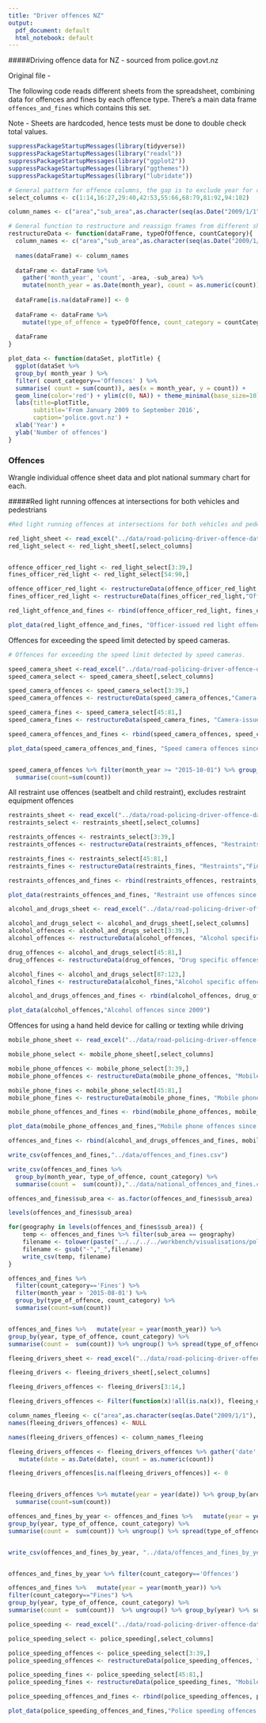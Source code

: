 ```yaml
---
title: "Driver offences NZ"
output:
  pdf_document: default
  html_notebook: default
---
```


#####Driving offence data for NZ - sourced from police.govt.nz

Original file -

The following code reads different sheets from the spreadsheet, combining data for offences and fines by each offence type. There's a main data frame `offences_and_fines` which contains this set.

Note - Sheets are hardcoded, hence tests must be done to double check total values.


```r
suppressPackageStartupMessages(library(tidyverse))
suppressPackageStartupMessages(library("readxl"))
suppressPackageStartupMessages(library("ggplot2"))
suppressPackageStartupMessages(library("ggthemes"))
suppressPackageStartupMessages(library("lubridate"))
```


```r

# General pattern for offence columns, the gap is to exclude year for consistent renaming. Update the range as new quarterly data comes through
select_columns <- c(1:14,16:27,29:40,42:53,55:66,68:79,81:92,94:102)

column_names <- c("area","sub_area",as.character(seq(as.Date("2009/1/1"), as.Date("2016/9/1"), "months")))

# General function to restructure and reassign frames from different sheets
restructureData <- function(dataFrame, typeOfOffence, countCategory){
  column_names <- c("area","sub_area",as.character(seq(as.Date("2009/1/1"), as.Date("2016/9/1"), "months")))
  
  names(dataFrame) <- column_names
  
  dataFrame <- dataFrame %>% 
    gather('month_year', 'count', -area, -sub_area) %>% 
    mutate(month_year = as.Date(month_year), count = as.numeric(count))
  
  dataFrame[is.na(dataFrame)] <- 0
  
  dataFrame <- dataFrame %>% 
    mutate(type_of_offence = typeOfOffence, count_category = countCategory)
  
  dataFrame
}

plot_data <- function(dataSet, plotTitle) {
  ggplot(dataSet %>% 
  group_by( month_year ) %>% 
  filter( count_category=='Offences' ) %>% 
  summarise( count = sum(count)), aes(x = month_year, y = count)) +
  geom_line(color='red') + ylim(c(0, NA)) + theme_minimal(base_size=10) +
  labs(title=plotTitle,
       subtitle='From January 2009 to September 2016',
       caption='police.govt.nz') +
  xlab('Year') +
  ylab('Number of offences')
}
```

### Offences

Wrangle individual offence sheet data and plot national summary chart for each.

#####Red light running offences at intersections for both vehicles and pedestrians

```r

#Red light running offences at intersections for both vehicles and pedestrians (seperated by officer issued and red light camera)

red_light_sheet <- read_excel("../data/road-policing-driver-offence-data-jan2009-sep2006.xlsx", "Red Light")
red_light_select <- red_light_sheet[,select_columns]


offence_officer_red_light <- red_light_select[3:39,]
fines_officer_red_light <- red_light_select[54:90,]

offence_officer_red_light <- restructureData(offence_officer_red_light,"Officer-issued red light","Offences")
fines_officer_red_light <- restructureData(fines_officer_red_light,"Officer-issued red light","Fines")

red_light_offence_and_fines <- rbind(offence_officer_red_light, fines_officer_red_light)

plot_data(red_light_offence_and_fines, "Officer-issued red light offences since 2009")
```


Offences for exceeding the speed limit detected by speed cameras.

```r

# Offences for exceeding the speed limit detected by speed cameras.

speed_camera_sheet <-read_excel("../data/road-policing-driver-offence-data-jan2009-sep2006.xlsx","Camera-issued Speed")
speed_camera_select <- speed_camera_sheet[,select_columns]

speed_camera_offences <- speed_camera_select[3:39,]
speed_camera_offences <- restructureData(speed_camera_offences,"Camera-issued speed offences","Offences")

speed_camera_fines <- speed_camera_select[45:81,]
speed_camera_fines <- restructureData(speed_camera_fines, "Camera-issued speed offences","Fines")

speed_camera_offences_and_fines <- rbind(speed_camera_offences, speed_camera_fines)

plot_data(speed_camera_offences_and_fines, "Speed camera offences since 2009")


speed_camera_offences %>% filter(month_year >= "2015-10-01") %>% group_by(month_year) %>% 
  summarise(count=sum(count))
```


All restraint use offences (seatbelt and child restraint), excludes restraint equipment offences

```r

restraints_sheet <- read_excel("../data/road-policing-driver-offence-data-jan2009-sep2006.xlsx", "Restraints")
restraints_select <- restraints_sheet[,select_columns]

restraints_offences <- restraints_select[3:39,]
restraints_offences <- restructureData(restraints_offences, "Restraints","Offences")

restraints_fines <- restraints_select[45:81,]
restraints_fines <- restructureData(restraints_fines, "Restraints","Fines")

restraints_offences_and_fines <- rbind(restraints_offences, restraints_fines)

plot_data(restraints_offences_and_fines, "Restraint use offences since 2009")
```

```r

alcohol_and_drugs_sheet <- read_excel("../data/road-policing-driver-offence-data-jan2009-sep2006.xlsx","Alcohol & Drugs")

alcohol_and_drugs_select <- alcohol_and_drugs_sheet[,select_columns]
alcohol_offences <- alcohol_and_drugs_select[3:39,]
alcohol_offences <- restructureData(alcohol_offences, "Alcohol specific offences","Offences")

drug_offences <- alcohol_and_drugs_select[45:81,]
drug_offences <- restructureData(drug_offences, "Drug specific offences","Offences")

alcohol_fines <- alcohol_and_drugs_select[87:123,]
alcohol_fines <- restructureData(alcohol_fines,"Alcohol specific offences","Fines")

alcohol_and_drugs_offences_and_fines <- rbind(alcohol_offences, drug_offences, alcohol_fines)

plot_data(alcohol_offences,"Alcohol offences since 2009")
```
Offences for using a hand held device for calling or texting while driving


```r

mobile_phone_sheet <- read_excel("../data/road-policing-driver-offence-data-jan2009-sep2006.xlsx","Mobile phone")

mobile_phone_select <- mobile_phone_sheet[,select_columns]

mobile_phone_offences <- mobile_phone_select[3:39,]
mobile_phone_offences <- restructureData(mobile_phone_offences, "Mobile phone offences","Offences")

mobile_phone_fines <- mobile_phone_select[45:81,]
mobile_phone_fines <- restructureData(mobile_phone_fines, "Mobile phone offences", "Fines")

mobile_phone_offences_and_fines <- rbind(mobile_phone_offences, mobile_phone_fines)

plot_data(mobile_phone_offences_and_fines,"Mobile phone offences since 2009")

```

```r

offences_and_fines <- rbind(alcohol_and_drugs_offences_and_fines, mobile_phone_offences_and_fines, red_light_offence_and_fines, restraints_offences_and_fines, speed_camera_offences_and_fines)

write_csv(offences_and_fines,"../data/offences_and_fines.csv")

write_csv(offences_and_fines %>% 
  group_by(month_year, type_of_offence, count_category) %>% 
  summarise(count =  sum(count)),"../data/national_offences_and_fines.csv")

offences_and_fines$sub_area <- as.factor(offences_and_fines$sub_area)

levels(offences_and_fines$sub_area) 

for(geography in levels(offences_and_fines$sub_area)) {
    temp <- offences_and_fines %>% filter(sub_area == geography)
    filename <- tolower(paste("../../../../workbench/visualisations/police_fines/public/", gsub(" ","_", geography),".csv", sep=""))
    filename <- gsub("-","_",filename)
    write_csv(temp, filename)
}

offences_and_fines %>%
  filter(count_category=='Fines') %>%
  filter(month_year > '2015-08-01') %>%  
  group_by(type_of_offence, count_category) %>%
  summarise(count=sum(count))


offences_and_fines %>%   mutate(year = year(month_year)) %>% 
group_by(year, type_of_offence, count_category) %>%
summarise(count =  sum(count)) %>% ungroup() %>% spread(type_of_offence, count) %>% filter(count_category=="Offences")

```

```r
fleeing_drivers_sheet <- read_excel("../data/road-policing-driver-offence-data-jan2009-sep2006.xlsx","Fleeing Drivers")

fleeing_drivers <- fleeing_drivers_sheet[,select_columns]

fleeing_drivers_offences <- fleeing_drivers[3:14,]

fleeing_drivers_offences <- Filter(function(x)!all(is.na(x)), fleeing_drivers_offences)

column_names_fleeing <- c("area",as.character(seq(as.Date("2009/1/1"), as.Date("2016/9/1"), "months")))
names(fleeing_drivers_offences) <- NULL

names(fleeing_drivers_offences) <- column_names_fleeing

fleeing_drivers_offences <- fleeing_drivers_offences %>% gather('date','count', -area) %>% 
   mutate(date = as.Date(date), count = as.numeric(count))

fleeing_drivers_offences[is.na(fleeing_drivers_offences)] <- 0


fleeing_drivers_offences %>% mutate(year = year(date)) %>% group_by(area, year) %>% 
  summarise(count=sum(count))

offences_and_fines_by_year <- offences_and_fines %>%   mutate(year = year(month_year)) %>% 
group_by(year, type_of_offence, count_category) %>%
summarise(count =  sum(count)) %>% ungroup() %>% spread(type_of_offence, count)


write_csv(offences_and_fines_by_year, "../data/offences_and_fines_by_year.csv")


offences_and_fines_by_year %>% filter(count_category=='Offences')

```

```r
offences_and_fines %>%   mutate(year = year(month_year)) %>%
filter(count_category=="Fines") %>%
group_by(year, type_of_offence, count_category) %>%
summarise(count =  sum(count))  %>% ungroup() %>% group_by(year) %>% summarise(count=sum(count))
```


```r
police_speeding <- read_excel("../data/road-policing-driver-offence-data-jan2009-sep2006.xlsx","Police Speeding")

police_speeding_select <- police_speeding[,select_columns]

police_speeding_offences <- police_speeding_select[3:39,]
police_speeding_offences <- restructureData(police_speeding_offences, "Police speeding offences","Offences")

police_speeding_fines <- police_speeding_select[45:81,]
police_speeding_fines <- restructureData(police_speeding_fines, "Mobile phone offences", "Fines")

police_speeding_offences_and_fines <- rbind(police_speeding_offences, police_speeding_fines)

plot_data(police_speeding_offences_and_fines,"Police speeding offences since 2009")
```

